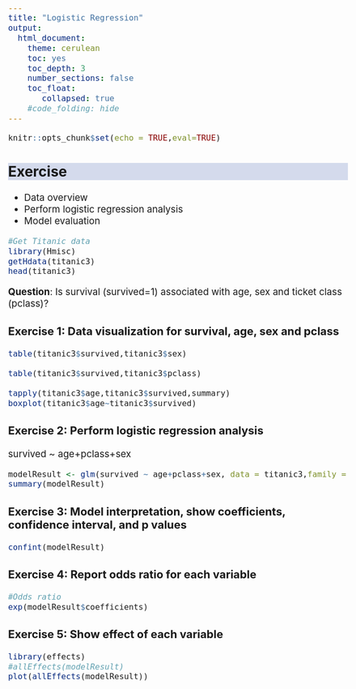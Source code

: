 ```yaml
---
title: "Logistic Regression"
output:
  html_document:
    theme: cerulean
    toc: yes
    toc_depth: 3
    number_sections: false
    toc_float: 
       collapsed: true
    #code_folding: hide
---
```


```{=html}
<style>
h2 {
  background-color: #D4DAEC;
}
body{
  font-size: 14pt;
}
</style>
```



```r

knitr::opts_chunk$set(echo = TRUE,eval=TRUE)


```



## Exercise

-   Data overview
-   Perform logistic regression analysis
-   Model evaluation


```r

#Get Titanic data
library(Hmisc)
getHdata(titanic3)
head(titanic3)


```

**Question**: Is survival (survived=1) associated with age, sex and ticket class (pclass)?

### Exercise 1: Data visualization for survival, age, sex and pclass


```r

table(titanic3$survived,titanic3$sex)

table(titanic3$survived,titanic3$pclass)

tapply(titanic3$age,titanic3$survived,summary)
boxplot(titanic3$age~titanic3$survived)


```


### Exercise 2: Perform logistic regression analysis

survived ~ age+pclass+sex

```r

modelResult <- glm(survived ~ age+pclass+sex, data = titanic3,family = "binomial")
summary(modelResult)


```

### Exercise 3: Model interpretation, show coefficients, confidence interval, and p values 

```r

confint(modelResult)

```


### Exercise 4: Report odds ratio for each variable


```r

#Odds ratio
exp(modelResult$coefficients)


```

### Exercise 5: Show effect of each variable

```r

library(effects)
#allEffects(modelResult)
plot(allEffects(modelResult))


```







